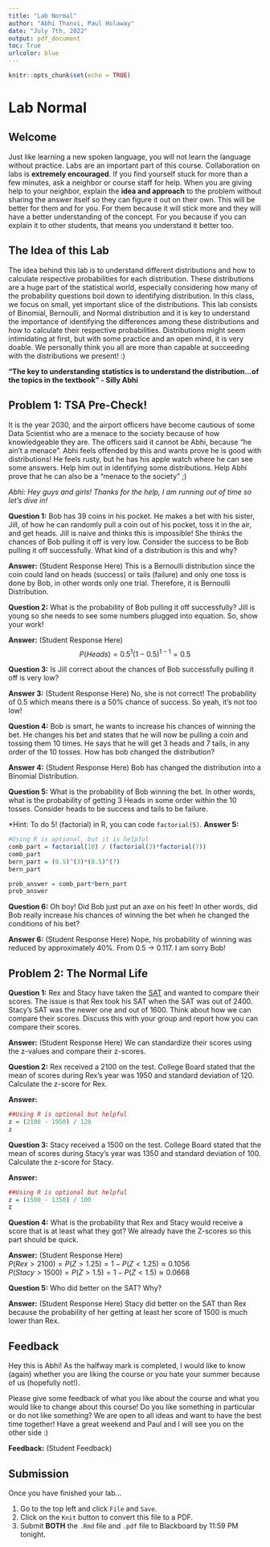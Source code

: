 ```yaml
---
title: "Lab Normal"
author: "Abhi Thanvi, Paul Holaway"
date: "July 7th, 2022"
output: pdf_document
toc: True
urlcolor: blue
---
```


```r
knitr::opts_chunk$set(echo = TRUE)
```
\newpage

# Lab Normal

## Welcome

Just like learning a new spoken language, you will not learn the language without practice. Labs are an important part of this course. Collaboration on labs is **extremely encouraged**. If you find yourself stuck for more than a few minutes, ask a neighbor or course staff for help. When you are giving help to your neighbor, explain the **idea and approach** to the problem without sharing the answer itself so they can figure it out on their own. This will be better for them and for you. For them because it will stick more and they will have a better understanding of the concept. For you because if you can explain it to other students, that means you understand it better too.

## The Idea of this Lab

The idea behind this lab is to understand different distributions and how to calculate respective probabilities for each distribution. These distributions are a huge part of the statistical world, especially considering how many of the probability questions boil down to identifying distribution. In this class, we focus on small, yet important slice of the distributions. This lab consists of Binomial, Bernoulli, and Normal distribution and it is key to understand the importance of identifying the differences among these distributions and how to calculate their respective probabilities. Distributions might seem intimidating at first, but with some practice and an open mind, it is very doable. We personally think you all are more than capable at succeeding with the distributions we present! :)

  **"The key to understanding statistics is to understand the distribution...of the topics in the textbook" -  Silly Abhi**

## Problem 1: TSA Pre-Check!

It is the year 2030, and the airport officers have become cautious of some Data Scientist who are a menace to the society because of how knowledgeable they are. The officers said it cannot be Abhi, because "he ain't a menace". Abhi feels offended by this and wants prove he is good with distributions! He feels rusty, but he has his apple watch where he can see some answers. Help him out in identifying some distributions. Help Abhi prove that he can also be a "menace to the society" ;)

*Abhi: Hey guys and girls! Thanks for the help, I am running out of time so let's dive in!*

**Question 1:** Bob has 39 coins in his pocket. He makes a bet with his sister, Jill, of how he can randomly pull a coin out of his pocket, toss it in the air, and get heads. Jill is naive and thinks this is impossible! She thinks the chances of Bob pulling it off is very low. Consider the success to be Bob pulling it off successfully. What kind of a distribution is this and why?

**Answer:** (Student Response Here) This is a Bernoulli distribution since the coin could land on heads (success) or tails (failure) and only one toss is done by Bob, in other words only one trial. Therefore, it is Bernoulli Distribution. 

**Question 2:** What is the probability of Bob pulling it off successfully? Jill is young so she needs to see some numbers plugged into equation. So, show your work!

**Answer:** (Student Response Here) $$P(Heads) = 0.5^1(1-0.5)^{1-1} = 0.5 $$

**Question 3:** Is Jill correct about the chances of Bob successfully pulling it off is very low?

**Answer 3:** (Student Response Here) No, she is not correct! The probability of 0.5 which means there is a 50% chance of success. So yeah, it's not too low!

**Question 4:** Bob is smart, he wants to increase his chances of winning the bet. He changes his bet and states that he will now be pulling a coin and tossing them 10 times. He says that he will get 3 heads and 7 tails, in any order of the 10 tosses. How has bob changed the distribution?

**Answer 4:** (Student Response Here) Bob has changed the distribution into a Binomial Distribution. 

**Question 5:** What is the probability of Bob winning the bet. In other words, what is the probability of getting 3 Heads in some order within the 10 tosses. Consider heads to be success and tails to be failure. 

*Hint: To do 5! (factorial) in R, you can code `factorial(5)`.
**Answer 5:** 
```r
#Using R is optional, but it is helpful
comb_part = factorial(10) / (factorial(3)*factorial(7))
comb_part
bern_part = (0.5)^(3)*(0.5)^(7)
bern_part

prob_answer = comb_part*bern_part
prob_answer
```

**Question 6:** Oh boy! Did Bob just put an axe on his feet! In other words, did Bob really increase his chances of winning the bet when he changed the conditions of his bet?

**Answer 6:** (Student Response Here) Nope, his probability of winning was reduced by approximately 40%. From 0.5 -> 0.117. I am sorry Bob!

## Problem 2: The Normal Life

**Question 1:** Rex and Stacy have taken the [SAT](https://www.youtube.com/watch?v=pjEJeaa2gWs) and wanted to compare their scores. The issue is that Rex took his SAT when the SAT was out of 2400. Stacy's SAT was the newer one and out of 1600. Think about how we can compare their scores. Discuss this with your group and report how you can compare their scores.

**Answer:** (Student Response Here) We can standardize their scores using the z-values and compare their z-scores. 

**Question 2:** Rex received a 2100 on the test. College Board stated that the mean of scores during Rex's year was 1950 and standard deviation of 120. Calculate the z-score for Rex. 

**Answer:**
```r

##Using R is optional but helpful
z = (2100 - 1950) / 120
z
```

**Question 3:** Stacy received a 1500 on the test. College Board stated that the mean of scores during Stacy's year was 1350 and standard deviation of 100. Calculate the z-score for Stacy. 

**Answer:**
```r

##Using R is optional but helpful
z = (1500 - 1350) / 100
z
```

**Question 4:** What is the probability that Rex and Stacy would receive a score that is at least what they got? We already have the Z-scores so this part should be quick.   

**Answer:** (Student Response Here)   
$P(Rex>2100)=P(Z>1.25)=1-P(Z<1.25)\approx0.1056$   
$P(Stacy>1500)=P(Z>1.5)=1-P(Z<1.5)\approx0.0668$   

**Question 5:** Who did better on the SAT? Why?

**Answer:** (Student Response Here) Stacy did better on the SAT than Rex because the probability of her getting at least her score of 1500 is much lower than Rex.
\newpage

## Feedback

Hey this is Abhi! As the halfway mark is completed, I would like to know (again) whether you are liking the course or you hate your summer because of us (hopefully not!). 

Please give some feedback of what you like about the course and what you would like to change about this course! Do you like something in particular or do not like something? We are open to all ideas and want to have the best time together! Have a great weekend and Paul and I will see you on the other side :)

**Feedback:** (Student Feedback)

## Submission
Once you have finished your lab...

1. Go to the top left and click `File` and `Save`.
2. Click on the `Knit` button to convert this file to a PDF.
3. Submit **BOTH** the `.Rmd` file and `.pdf` file to Blackboard by 11:59 PM tonight.